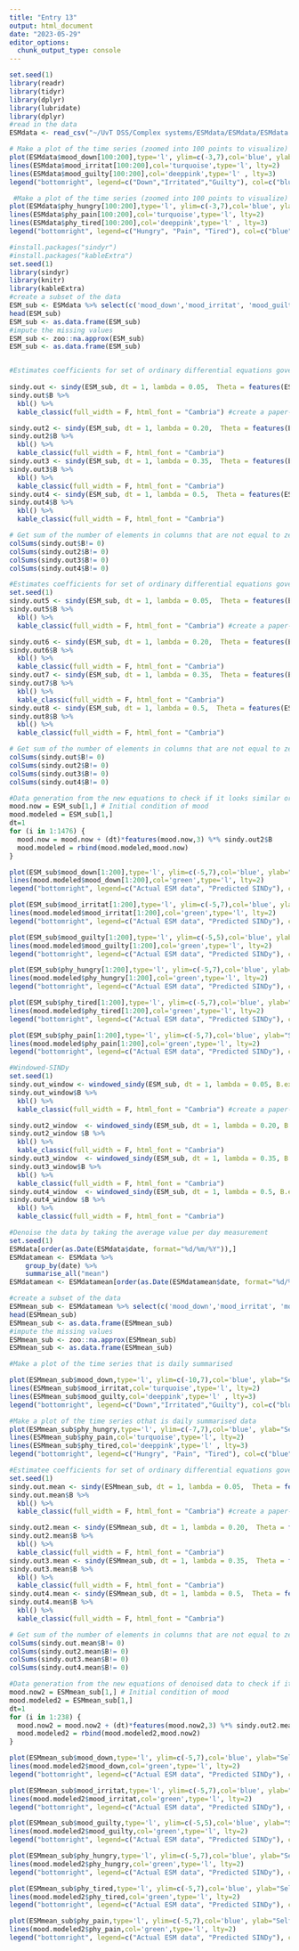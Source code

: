 ---
title: "Entry 13"
output: html_document
date: "2023-05-29"
editor_options: 
  chunk_output_type: console
---

```{r}
set.seed(1)
library(readr)
library(tidyr)
library(dplyr)
library(lubridate)
library(dplyr)
#read in the data
ESMdata <- read_csv("~/UvT DSS/Complex systems/ESMdata/ESMdata/ESMdata.csv")

# Make a plot of the time series (zoomed into 100 points to visualize)
plot(ESMdata$mood_down[100:200],type='l', ylim=c(-3,7),col='blue', ylab="Self Rating", xlab='Observation', main= "Mood ESM Time Series")
lines(ESMdata$mood_irritat[100:200],col='turquoise',type='l', lty=2)
lines(ESMdata$mood_guilty[100:200],col='deeppink',type='l' , lty=3)
legend("bottomright", legend=c("Down","Irritated","Guilty"), col=c("blue", "turquoise", "deeppink"), lty=1:3, cex=0.8)
```
```{r}
 #Make a plot of the time series (zoomed into 100 points to visualize)
plot(ESMdata$phy_hungry[100:200],type='l', ylim=c(-3,7),col='blue', ylab="Self Rating", xlab='Observation', main= "Mood ESM Time Series")
lines(ESMdata$phy_pain[100:200],col='turquoise',type='l', lty=2)
lines(ESMdata$phy_tired[100:200],col='deeppink',type='l' , lty=3)
legend("bottomright", legend=c("Hungry", "Pain", "Tired"), col=c("blue", "turquoise", "deeppink"), lty=1:3, cex=0.8)
```


```{r}

#install.packages("sindyr")
#install.packages("kableExtra")
set.seed(1)
library(sindyr)
library(knitr)
library(kableExtra)
#create a subset of the data
ESM_sub <- ESMdata %>% select(c('mood_down','mood_irritat', 'mood_guilty', 'phy_hungry', 'phy_tired', 'phy_pain'))
head(ESM_sub)
ESM_sub <- as.data.frame(ESM_sub)
#impute the missing values
ESM_sub <- zoo::na.approx(ESM_sub)
ESM_sub <- as.data.frame(ESM_sub)


#Estimates coefficients for set of ordinary differential equations governing system variables using sindy using finite differences (polyorder set to 3 and change lambda)
     
sindy.out <- sindy(ESM_sub, dt = 1, lambda = 0.05,  Theta = features(ESM_sub, 3 )) #perform SINDy
sindy.out$B %>%
  kbl() %>%
  kable_classic(full_width = F, html_font = "Cambria") #create a paper-format table

sindy.out2 <- sindy(ESM_sub, dt = 1, lambda = 0.20,  Theta = features(ESM_sub, 3 ))
sindy.out2$B %>%
  kbl() %>%
  kable_classic(full_width = F, html_font = "Cambria")
sindy.out3 <- sindy(ESM_sub, dt = 1, lambda = 0.35,  Theta = features(ESM_sub, 3 ))
sindy.out3$B %>%
  kbl() %>%
  kable_classic(full_width = F, html_font = "Cambria")
sindy.out4 <- sindy(ESM_sub, dt = 1, lambda = 0.5,  Theta = features(ESM_sub, 3 ))
sindy.out4$B %>%
  kbl() %>%
  kable_classic(full_width = F, html_font = "Cambria")
```
```{r}
# Get sum of the number of elements in columns that are not equal to zero (surviving coefficients)
colSums(sindy.out$B!= 0)
colSums(sindy.out2$B!= 0)
colSums(sindy.out3$B!= 0)
colSums(sindy.out4$B!= 0)
```

```{r}
#Estimates coefficients for set of ordinary differential equations governing system variables using sindy using finite differences (different lambdas, polyorder = 2)
set.seed(1)
sindy.out5 <- sindy(ESM_sub, dt = 1, lambda = 0.05,  Theta = features(ESM_sub, 2 )) #perform SINDy
sindy.out5$B %>%
  kbl() %>%
  kable_classic(full_width = F, html_font = "Cambria") #create a paper-format table

sindy.out6 <- sindy(ESM_sub, dt = 1, lambda = 0.20,  Theta = features(ESM_sub, 2 ))
sindy.out6$B %>%
  kbl() %>%
  kable_classic(full_width = F, html_font = "Cambria")
sindy.out7 <- sindy(ESM_sub, dt = 1, lambda = 0.35,  Theta = features(ESM_sub, 2 ))
sindy.out7$B %>%
  kbl() %>%
  kable_classic(full_width = F, html_font = "Cambria")
sindy.out8 <- sindy(ESM_sub, dt = 1, lambda = 0.5,  Theta = features(ESM_sub, 2 ))
sindy.out8$B %>%
  kbl() %>%
  kable_classic(full_width = F, html_font = "Cambria")
```
```{r}
# Get sum of the number of elements in columns that are not equal to zero (surviving coefficients)
colSums(sindy.out$B!= 0)
colSums(sindy.out2$B!= 0)
colSums(sindy.out3$B!= 0)
colSums(sindy.out4$B!= 0)
```



```{r}
#Data generation from the new equations to check if it looks similar or different from the original
mood.now = ESM_sub[1,] # Initial condition of mood
mood.modeled = ESM_sub[1,]
dt=1
for (i in 1:1476) {
  mood.now = mood.now + (dt)*features(mood.now,3) %*% sindy.out2$B
  mood.modeled = rbind(mood.modeled,mood.now)
}
```

```{r}


plot(ESM_sub$mood_down[1:200],type='l', ylim=c(-5,7),col='blue', ylab="Self Rating", xlab='t', main= "A. Mood Down ESM Time Series")
lines(mood.modeled$mood_down[1:200],col='green',type='l', lty=2)
legend("bottomright", legend=c("Actual ESM data", "Predicted SINDy"), col=c("blue", "green"), lty=1:2, cex=0.6)
```

```{r}
plot(ESM_sub$mood_irritat[1:200],type='l', ylim=c(-5,7),col='blue', ylab="Self Rating", xlab='t', main= "B. Mood Irritated ESM Time Series")
lines(mood.modeled$mood_irritat[1:200],col='green',type='l', lty=2)
legend("bottomright", legend=c("Actual ESM data", "Predicted SINDy"), col=c("blue", "green"), lty=1:2, cex=0.6)
```

```{r}
plot(ESM_sub$mood_guilty[1:200],type='l', ylim=c(-5,5),col='blue', ylab="Self Rating", xlab='t', main= "C. Mood Guilty ESM Time Series")
lines(mood.modeled$mood_guilty[1:200],col='green',type='l', lty=2)
legend("bottomright", legend=c("Actual ESM data", "Predicted SINDy"), col=c("blue", "green"), lty=1:2, cex=0.6)
```


```{r}
plot(ESM_sub$phy_hungry[1:200],type='l', ylim=c(-5,7),col='blue', ylab="Self Rating", xlab='t', main= "D. Physical sensation hungry ESM Time Series")
lines(mood.modeled$phy_hungry[1:200],col='green',type='l', lty=2)
legend("bottomright", legend=c("Actual ESM data", "Predicted SINDy"), col=c("blue", "green"), lty=1:2, cex=0.6)
```

```{r}
plot(ESM_sub$phy_tired[1:200],type='l', ylim=c(-5,7),col='blue', ylab="Self Rating", xlab='t', main= "E. Physical sensation tired ESM Time Series")
lines(mood.modeled$phy_tired[1:200],col='green',type='l', lty=2)
legend("bottomright", legend=c("Actual ESM data", "Predicted SINDy"), col=c("blue", "green"), lty=1:2, cex=0.6)
```


```{r}
plot(ESM_sub$phy_pain[1:200],type='l', ylim=c(-5,7),col='blue', ylab="Self Rating", xlab='t', main= "F. Physical sensation pain ESM Time Series")
lines(mood.modeled$phy_pain[1:200],col='green',type='l', lty=2)
legend("bottomright", legend=c("Actual ESM data", "Predicted SINDy"), col=c("blue", "green"), lty=1:2, cex=0.6)
```


```{r}
#Windowed-SINDy
set.seed(1)
sindy.out_window <- windowed_sindy(ESM_sub, dt = 1, lambda = 0.05, B.expected = sindy.out$B) #perform SINDy
sindy.out_window$B %>%
  kbl() %>%
  kable_classic(full_width = F, html_font = "Cambria") #create a paper-format table

sindy.out2_window  <- windowed_sindy(ESM_sub, dt = 1, lambda = 0.20, B.expected = sindy.out2$B)
sindy.out2_window $B %>%
  kbl() %>%
  kable_classic(full_width = F, html_font = "Cambria")
sindy.out3_window  <- windowed_sindy(ESM_sub, dt = 1, lambda = 0.35, B.expected = sindy.out3$B)
sindy.out3_window$B %>%
  kbl() %>%
  kable_classic(full_width = F, html_font = "Cambria")
sindy.out4_window  <- windowed_sindy(ESM_sub, dt = 1, lambda = 0.5, B.expected = sindy.out4$B)
sindy.out4_window $B %>%
  kbl() %>%
  kable_classic(full_width = F, html_font = "Cambria")
```

```{r}
#Denoise the data by taking the average value per day measurement
set.seed(1)
ESMdata[order(as.Date(ESMdata$date, format="%d/%m/%Y")),]
ESMdatamean <- ESMdata %>% 
    group_by(date) %>%
    summarise_all("mean")
ESMdatamean <- ESMdatamean[order(as.Date(ESMdatamean$date, format="%d/%m/%Y")),]

#create a subset of the data
ESMmean_sub <- ESMdatamean %>% select(c('mood_down','mood_irritat', 'mood_guilty', 'phy_hungry', 'phy_tired', 'phy_pain'))
head(ESMmean_sub)
ESMmean_sub <- as.data.frame(ESMmean_sub)
#impute the missing values
ESMmean_sub <- zoo::na.approx(ESMmean_sub)
ESMmean_sub <- as.data.frame(ESMmean_sub)

```

```{r}

#Make a plot of the time series that is daily summarised 

plot(ESMmean_sub$mood_down,type='l', ylim=c(-10,7),col='blue', ylab="Self Rating", xlab='Day', main= "Daily mood ESM Time Series")
lines(ESMmean_sub$mood_irritat,col='turquoise',type='l', lty=2)
lines(ESMmean_sub$mood_guilty,col='deeppink',type='l' , lty=3)
legend("bottomright", legend=c("Down","Irritated","Guilty"), col=c("blue", "turquoise", "deeppink"), lty=1:3, cex=0.8)
```

```{r}
#Make a plot of the time series othat is daily summarised data
plot(ESMmean_sub$phy_hungry,type='l', ylim=c(-7,7),col='blue', ylab="Self Rating", xlab='Day', main= "Daily mood ESM Time Series")
lines(ESMmean_sub$phy_pain,col='turquoise',type='l', lty=2)
lines(ESMmean_sub$phy_tired,col='deeppink',type='l' , lty=3)
legend("bottomright", legend=c("Hungry", "Pain", "Tired"), col=c("blue", "turquoise", "deeppink"), lty=1:3, cex=0.8)
```


```{r}
#Estimatee coefficients for set of ordinary differential equations governing system variables using sindy using finite differences (different lambdas, polyorder =3)
set.seed(1)  
sindy.out.mean <- sindy(ESMmean_sub, dt = 1, lambda = 0.05,  Theta = features(ESMmean_sub, 3 )) #perform SINDy
sindy.out.mean$B %>%
  kbl() %>%
  kable_classic(full_width = F, html_font = "Cambria") #create a paper-format table

sindy.out2.mean <- sindy(ESMmean_sub, dt = 1, lambda = 0.20,  Theta = features(ESMmean_sub, 3 ))
sindy.out2.mean$B %>%
  kbl() %>%
  kable_classic(full_width = F, html_font = "Cambria")
sindy.out3.mean <- sindy(ESMmean_sub, dt = 1, lambda = 0.35,  Theta = features(ESMmean_sub, 3 ))
sindy.out3.mean$B %>%
  kbl() %>%
  kable_classic(full_width = F, html_font = "Cambria")
sindy.out4.mean <- sindy(ESMmean_sub, dt = 1, lambda = 0.5,  Theta = features(ESMmean_sub, 3 ))
sindy.out4.mean$B %>%
  kbl() %>%
  kable_classic(full_width = F, html_font = "Cambria")
```



```{r}
# Get sum of the number of elements in columns that are not equal to zero (surviving coefficients)
colSums(sindy.out.mean$B!= 0)
colSums(sindy.out2.mean$B!= 0)
colSums(sindy.out3.mean$B!= 0)
colSums(sindy.out4.mean$B!= 0)
```

```{r}
#Data generation from the new equations of denoised data to check if it looks similar or different from the original denoised data
mood.now2 = ESMmean_sub[1,] # Initial condition of mood
mood.modeled2 = ESMmean_sub[1,]
dt=1
for (i in 1:238) {
  mood.now2 = mood.now2 + (dt)*features(mood.now2,3) %*% sindy.out2.mean$B
  mood.modeled2 = rbind(mood.modeled2,mood.now2)
}
```

```{r}


plot(ESMmean_sub$mood_down,type='l', ylim=c(-5,7),col='blue', ylab="Self Rating", xlab='t', main= "A. Mood Down daily ESM Time Series")
lines(mood.modeled2$mood_down,col='green',type='l', lty=2)
legend("bottomright", legend=c("Actual ESM data", "Predicted SINDy"), col=c("blue", "green"), lty=1:2, cex=0.6)
```

```{r}
plot(ESMmean_sub$mood_irritat,type='l', ylim=c(-5,7),col='blue', ylab="Self Rating", xlab='t', main= "B. Mood Irritated daily ESM Time Series")
lines(mood.modeled2$mood_irritat,col='green',type='l', lty=2)
legend("bottomright", legend=c("Actual ESM data", "Predicted SINDy"), col=c("blue", "green"), lty=1:2, cex=0.6)
```

```{r}
plot(ESMmean_sub$mood_guilty,type='l', ylim=c(-5,5),col='blue', ylab="Self Rating", xlab='t', main= "C. Mood Guilty daily ESM Time Series")
lines(mood.modeled2$mood_guilty,col='green',type='l', lty=2)
legend("bottomright", legend=c("Actual ESM data", "Predicted SINDy"), col=c("blue", "green"), lty=1:2, cex=0.6)
```


```{r}
plot(ESMmean_sub$phy_hungry,type='l', ylim=c(-5,7),col='blue', ylab="Self Rating", xlab='t', main= "D. Physical sensation hungry daily ESM Time Series")
lines(mood.modeled2$phy_hungry,col='green',type='l', lty=2)
legend("bottomright", legend=c("Actual ESM data", "Predicted SINDy"), col=c("blue", "green"), lty=1:2, cex=0.6)
```

```{r}
plot(ESMmean_sub$phy_tired,type='l', ylim=c(-5,7),col='blue', ylab="Self Rating", xlab='t', main= "E. Physical sensation tired daily ESM Time Series")
lines(mood.modeled2$phy_tired,col='green',type='l', lty=2)
legend("bottomright", legend=c("Actual ESM data", "Predicted SINDy"), col=c("blue", "green"), lty=1:2, cex=0.6)
```


```{r}
plot(ESMmean_sub$phy_pain,type='l', ylim=c(-5,7),col='blue', ylab="Self Rating", xlab='t', main= "F. Physical sensation pain daily ESM Time Series")
lines(mood.modeled2$phy_pain,col='green',type='l', lty=2)
legend("bottomright", legend=c("Actual ESM data", "Predicted SINDy"), col=c("blue", "green"), lty=1:2, cex=0.6)
```



